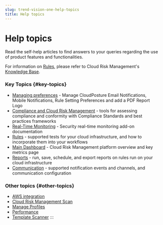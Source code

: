 ```yaml
---
slug: trend-vision-one-help-topics
title: Help topics
---
```

# Help topics

Read the self-help articles to find answers to your queries regarding the use of product features and functionalities.

For information on [Rules](introduction-rules.mdx), please refer to Cloud Risk Management's [Knowledge Base](https://www.cloudconformity.com/conformity-rules/).

### Key Topics {#key-topics}

- [Managing preferences](managing-preferences.mdx) - Manage CloudPosture Email Notifications, Mobile Notifications, Rule Setting Preferences and add a PDF Report Logo
- [Compliance and Cloud Risk Management](compliance-in-cloud-posture.mdx) - tools for assessing compliance and conformity with Compliance Standards and best practices frameworks
- [Real-Time Monitoring](real-time-threat-monitoring.mdx) - Security real-time monitoring add-on documentation
- [Rules](introduction-rules.mdx) - supported tests for your cloud infrastructure, and how to incorporate them into your workflows
- [Main Dashboard](cloud-identity-dashboard-view.mdx) - Cloud Risk Management platform overview and key metrics page
- [Reports](rules-status-reports.mdx) - run, save, schedule, and export reports on rules run on your cloud infrastructure
- [Communication](supported-notifications.mdx) - supported notification events and channels, and communication configuration

### Other topics {#other-topics}

- [AWS integration](aws-integration.mdx)
- [Cloud Risk Management Scan](cloudIdentityBot.mdx)
- [Manage Profiles](rule-setting-profiles-cloud-posture.mdx)
- [Performance](performance-troubleshooting.mdx)
- [Template Scanner](template-scanner.mdx)
:::
